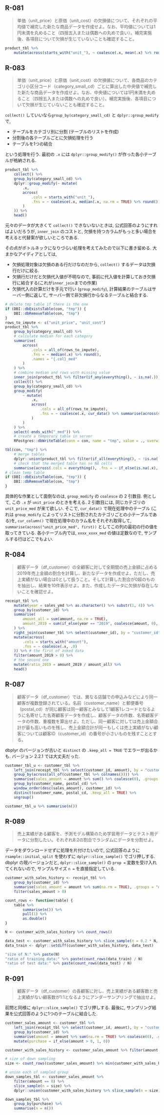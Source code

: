 ## R-081 {-}
>単価（unit_price）と原価（unit_cost）の欠損値について、それぞれの平均値で補完した新たな商品データを作成せよ。なお、平均値については1円未満を丸めること（四捨五入または偶数への丸めで良い）。補完実施後、各項目について欠損が生じていないことも確認すること。

```r
product_tbl %>%
    mutate(across(starts_with("unit_"), ~ coalesce(.x, mean(.x) %>% round())))
```

## R-083 {-}
>単価（unit_price）と原価（unit_cost）の欠損値について、各商品のカテゴリ小区分コード（category_small_cd）ごとに算出した中央値で補完した新たな商品データを作成せよ。なお、中央値については1円未満を丸めること（四捨五入または偶数への丸めで良い）。補完実施後、各項目について欠損が生じていないことも確認すること。

`collect()` していいなら`group_by(category_small_cd)` と `dplyr::group_modify` で,
 
- テーブルをカテゴリ別に分割 (テーブルのリストを作成)
- 分割後の各テーブルごとに欠損処理を行う
- テーブルを1つの結合

という処理を行う. 最初の `.x` には `dplyr::group_modify()` が作った各小テーブルが格納される.

```r
product_tbl %>%
    collect() %>%
    group_by(category_small_cd) %>%
    dplyr::group_modify(~ mutate(
        .x,
        across(
            .cols = starts_with("unit_"),
            .fns = ~ coalesce(.x, median(.x, na.rm = TRUE) %>% round())
        )
    )) %>%
    head()
```

元々のデータが大きくて `collect()` できないないときは, 公式回答のようにすればよいだろうが, `inner_join` のコストと, 欠損を持つカラムがもっと多い場合を考えると代替案が欲しいところである.

その点がボトルネックになりづらい処理を考えてみたので以下に書き留める.
大まかなアイディアとしては, 

- 欠損処理対象は欠損のある行だけなのだから, `collect()` するデータは欠損行だけに絞る.
- 欠損行だけだと欠損代入値が不明なので, 事前に代入値を計算しておき欠損行に結合する(これが`inner_join`までの作業)
- 欠損代入の計算だけを手元で行い (`group_modify`), 計算結果のテーブルはサーバー側に返して, サーバー側で非欠損行からなるテーブルと結合する.

```r
# delete tmp table if there is the one
if (DBI::dbExistsTable(con, "tmp")) {
    DBI::dbRemoveTable(con, "tmp")
}
rows_to_impute <- c("unit_price", "unit_cost")
product_tbl %>%
    group_by(category_small_cd) %>%
    # calculate median for each category
    summarise(
        across(
            .cols = all_of(rows_to_impute),
            .fns = ~ median(.x) %>% round(),
            .names = "{.col}_med"
        )
    ) %>%
    # combine median and rows with missing value
    inner_join(product_tbl %>% filter(if_any(everything(), ~ is.na(.))), by = "category_small_cd") %>%
    collect() %>%
    group_by(category_small_cd) %>%
    group_modify(
        ~ mutate(
            .x,
            across(
                .cols = all_of(rows_to_impute),
                .fns = ~ coalesce(.x, cur_data() %>% summarise(across(stringr::str_c(cur_column(), "_med"), first)) %>% pull(1))
            )
        )
    ) %>%
    select(-ends_with("_med")) %>%
    # create a temporary table in server
    RPostgres::dbWriteTable(conn = con, name = "tmp", value = ., overwirte = TRUE, temporary = TRUE)

tbl(con, "tmp") %>%
    # merge tables
    dplyr::union(product_tbl %>% filter(if_all(everything(), ~ !is.na(.)))) %>%
    # check that the merged table has no NA cells
    summarise(across(.cols = everything(), .fns = ~ if_else(is.na(.x), 1, 0) %>% sum(), .names = "{.col}_NA"))
# clean temp table
if (DBI::dbExistsTable(con, "tmp")) {
    DBI::dbRemoveTable(con, "tmp")
}
```

具体的な作業として面倒なのは, `group_modify` の `coalesce` の 2 引数目.
例として, この `.x` が `unit_price` のときを考える. 2 引数目には, 同じカテゴリの `unit_price_med` が来て欲しい. そこで, `cur_data()` で現在処理中のテーブル (これは `group_modify` によってリストに分割されたカテゴリごとの小テーブルである)を, `cur_column()` で現在処理中のカラム名をそれぞれ取得して, `summarise(across("unit_price_med", first))` としてこの列の最初の行の値を取ってきている. 各小テーブル内では, `xxxx_xxxx_med` の値は定数なので, サンプルする行はどこでもよい. 

## R-084 {-}
>顧客データ（df_customer）の全顧客に対して全期間の売上金額に占める2019年売上金額の割合を計算し、新たなデータを作成せよ。ただし、売上実績がない場合は0として扱うこと。そして計算した割合が0超のものを抽出し、結果を10件表示せよ。また、作成したデータに欠損が存在しないことを確認せよ。

```r
receipt_tbl %>%
    mutate(year = sales_ymd %>% as.character() %>% substr(1, 4)) %>%
    group_by(customer_id) %>%
    summarise(
        amount_all = sum(amount, na.rm = TRUE),
        amount_2019 = sum(if_else(year == "2019", coalesce(amount, 0), 0), na.rm = TRUE)
    ) %>%
    right_join(customer_tbl %>% select(customer_id), by = "customer_id") %>%
    mutate(across(
        .cols = starts_with("amount"),
        .fns = ~ coalesce(.x, .0)
    )) %>% # the first of asked data
    filter(amount_2019 > 0) %>%
    # the second one
    mutate(ratio_2019 = amount_2019 / amount_all) %>%
    head()
```

## R-087 {-}
>顧客データ（df_customer）では、異なる店舗での申込みなどにより同一顧客が複数登録されている。名前（customer_name）と郵便番号（postal_cd）が同じ顧客は同一顧客とみなして1顧客1レコードとなるように名寄せした名寄顧客データを作成し、顧客データの件数、名寄顧客データの件数、重複数を算出せよ。ただし、同一顧客に対しては売上金額合計が最も高いものを残し、売上金額合計が同一もしくは売上実績がない顧客については顧客ID（customer_id）の番号が小さいものを残すこととする。

dbplyr のバージョンが古いと `distinct` の `.keep_all = TRUE` でエラーが出るかも. バージョン 2.2.1 では大丈夫だった.

```r
customer_tbl_u <- customer_tbl %>%
    left_join(receipt_tbl %>% select(customer_id, amount), by = "customer_id") %>%
    group_by(across(all_of(customer_tbl %>% colnames()))) %>%
    summarise(sales_amount = amount %>% sum() %>% coalesce(0), .groups = "drop") %>%
    group_by(customer_name, postal_cd) %>%
    window_order(desc(sales_amount), customer_id) %>%
    distinct(customer_name, postal_cd, .keep_all = TRUE) %>%
    ungroup()

customer_tbl_u %>% summarise(n())
```

## R-089 {-}
>売上実績がある顧客を、予測モデル構築のため学習用データとテスト用データに分割したい。それぞれ8:2の割合でランダムにデータを分割せよ。

データをダウンロードせずに処理を片付けたいので, 公式回答のように `rsample::initial_split` を使わずに `dplyr::slice_sample()` でゴリ押しする.
 dbplyr の現バージョンだと, `dplyr::slice_sample()` の `prop = ` 変数を受け入れてくれないので, サンプルサイズ `n = ` を直接指定している.

```r
customer_with_sales_history <- receipt_tbl %>%
    group_by(customer_id) %>%
    summarise(sales_amount = amount %>% sum(na.rm = TRUE), .groups = "drop") %>%
    filter(sales_amount > 0)

count_rows <- function(table) {
    table %>%
        summarise(n()) %>%
        pull(1) %>%
        as.double()
}

N <- customer_with_sales_history %>% count_rows()

data_test <- customer_with_sales_history %>% slice_sample(n = 0.2 * N, replace = FALSE)
data_train <- dplyr::setdiff(customer_with_sales_history, data_test)

"size of N:" %>% paste(N)
"ratio of training data:" %>% paste(count_rows(data_train) / N)
"ratio of test data:" %>% paste(count_rows(data_test) / N)
```

## R-091 {-}
>顧客データ（df_customer）の各顧客に対し、売上実績がある顧客数と売上実績がない顧客数が1:1となるようにアンダーサンプリングで抽出せよ。

前問と同様に `dplyr::slice_sample()` でゴリ押しする.
最後に, サンプリング結果を公式回答のように1つのテーブルに結合した.

```r
customer_sales_amount <- customer_tbl %>%
    left_join(receipt_tbl %>% select(customer_id, amount), by = "customer_id") %>%
    group_by(customer_id) %>%
    summarise(amount = amount %>% sum(na.rm = TRUE) %>% coalesce(0), .groups = "drop") %>%
    mutate(purchase = if_else(amount > 0, 1, 0))

customer_with_sales_history <- customer_sales_amount %>% filter(amount > 0)

# size of down sampling
size <- count_rows(customer_sales_amount) %>% min(customer_with_sales_history %>% count_rows())

# union each of sampled group
down_samples_tbl <- customer_sales_amount %>%
    filter(amount == 0) %>%
    slice_sample(n = size) %>%
    dplyr::union(customer_with_sales_history %>% slice_sample(n = size))

down_samples_tbl %>%
    group_by(purchase) %>%
    summarise(n = n())
```